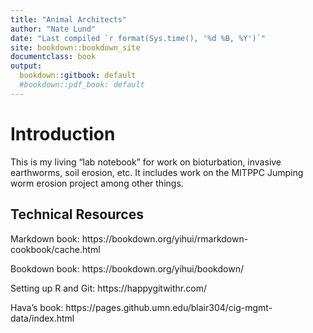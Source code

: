 ```yaml
---
title: "Animal Architects"
author: "Nate Lund"
date: "Last compiled `r format(Sys.time(), '%d %B, %Y')`"
site: bookdown::bookdown_site
documentclass: book
output:
  bookdown::gitbook: default
  #bookdown::pdf_book: default
---
```


# Introduction

This is my living "lab notebook" for work on bioturbation, invasive earthworms, soil erosion, etc. It includes work on the MITPPC Jumping worm erosion project among other things.


## Technical Resources

Markdown book: https://bookdown.org/yihui/rmarkdown-cookbook/cache.html

Bookdown book: https://bookdown.org/yihui/bookdown/

Setting up R and Git: https://happygitwithr.com/

Hava's book: https://pages.github.umn.edu/blair304/cig-mgmt-data/index.html
